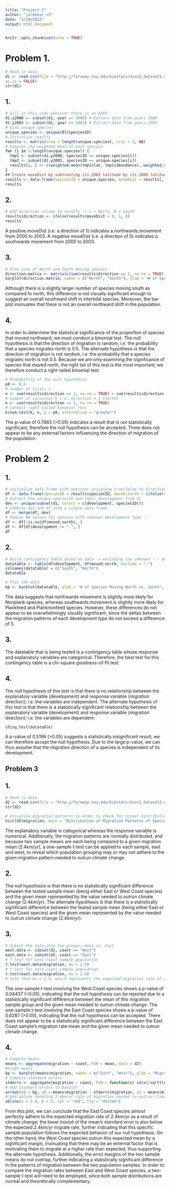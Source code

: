 ```yaml
---
title: "Project 2"
author: "jarebear <3"
date: "3/24/2022"
output: html_document
---
```


```r
knitr::opts_chunk$set(echo = TRUE)
```

# Problem 1.
```r
# Read in data
d1 <- read.csv(file = "http://faraway.neu.edu/biostats/assn2_dataset1.csv",
as.is = FALSE)
str(d1)
```

## 1.
```r
# Fill in this code wherever there is an XXXX
d1.y2000 <- subset(d1, year == 2000) # Extract data from years 2000
d1.y2003 <- subset(d1, year == 2003) # Extract data from years 2003
# Find unique species
unique.species <- unique(d1$speciesID)
# Initialize results
results <- matrix(nrow = length(unique.species), ncol = 2, NA)
# Compute the weighted mean of each species
for (i in 1:length(unique.species)) {
  tmp1 <- subset(d1.y2000, speciesID == unique.species[i])
  tmp2 <- subset(d1.y2003, speciesID == unique.species[i])
  results[i, ] <- c(weighted.mean(tmp1$lat, tmp1$abundance), weighted.mean(tmp2$lat, tmp2$abundance))
}
## Create moveDist by subtracting its 2003 latitude by its 2000 latitude; a positive difference denotes a northwards movement
results <- data.frame(speciesID = unique.species, moveDist = results[, 2] - results[, 1])
results
```

## 2.
```r
# Add direction column to results -> 1 = North, 0 = South
results$direction <- ifelse(results$moveDist > 0, 1, 0)
results
```
A positive moveDist (i.e. a direction of 1) indicates a northwards movement from 2000 to 2003. A negative moveDist (i.e. a direction of 0) indicates a southwards movement from 2000 to 2003.

## 3.
```r
# Plot sums of North and South moving species
direction.matrix <- matrix(c(sum(results$direction == 1, na.rm = TRUE), sum(results$direction == 0, na.rm = TRUE)), nrow = 1, ncol = 2)
barplot(direction.matrix, names = c("North", "South"), ylab = "# of Species", main = "Numerical Comparison of Species that Migrated North vs. South")
```

Although there is a slightly larger number of species moving south as compared to north, this difference is not visually significant enough to suggest an overall southward shift in intertidal species. Moreover, the bar plot insinuates that there is not an overall northward shift in the population.

## 4.
In order to determine the statistical significance of the proportion of species that moved northward, we must conduct a binomial test.
The null hypothesis is that the direction of migration is random, i.e. the probability that a species migrates north is 0.5.
The alternate hypothesis is that the direction of migration is not random, i.e. the probability that a species migrates north is not 0.5.
Because we are only examining the significance of species that moved north, the right tail of this test is the most important; we therefore conduct a right-tailed binomial test.
```r
# Probability of the null hypothesis
p0 <- 0.5
# number of trials n
n <- sum(results$direction == 1, na.rm = TRUE) + sum(results$direction == 0, na.rm = TRUE)
# number of successes k i.e. direction = 1 (north)
k <- sum(results$direction == 1, na.rm = TRUE)
# conduct right-tailed binomial test
binom.test(k, n, p = p0, alternative = "greater")
```
The p-value of 0.7865 (>0.05) indicates a result that is not statistically significant, therefore the null hypothesis can be accepted. There does not appear to be any external factors influencing the direction of migration of the population.

# Problem 2
## 1.
```r
# initialize data frame with operator assigning true/false to direction of movement
df <- data.frame(speciesID = results$speciesID, moved.north = (ifelse(results$moveDist > 0, TRUE, FALSE)))
# Extract the unique speciesID and their development from d1
dev <- unique(subset(d1, select = c(development, speciesID)))
# Combine dev and df into a single data frame
df <- merge(df, dev)
# Remove NA values for species with unknown development type '.'
df <- df[!is.na(df$moved.north), ]
df <- df[df$development != ".", ]
df
```

## 2.
```r
# Build contingency table based on data -> excluding the unknown '.' development group
datatable <- table(df$development, df$moved.north, exclude = ".")
colnames(datatable) = c("South", "North")
datatable
```
```r
# Plot the data
bp <- barplot(datatable, ylab = "# of Species Moving North vs. South", main = "Breakdown of Species Migration by Development")
```

The data suggests that northwards movement is slightly more likely for Nonplank species, whereas southwards movement is slightly more likely for Plankfeed and Planknonfeed species. However, these differences do not appear to be overwhelmingly visually significant, since the deltas between the migration patterns of each development type do not exceed a difference of 5.

## 3.
The datatable that is being tested is a contingency table whose response and explanatory variables are categorical. Therefore, the best test for this contingency table is a chi-square goodness-of-fit test.

## 4.
The null hypothesis of this test is that there is no relationship between the explanatory variable (development) and response variable (migration direction); i.e. the variables are independent.
The alternate hypothesis of this test is that there is a statistically significant relationship between the explanatory variable (development) and response variable (migration direction); i.e. the variables are dependent.
```r
chisq.test(datatable)
```
A p-value of 0.5196 (>0.05) suggests a statistically insignificant result; we can therefore accept the null hypothesis. Due to the large p-value, we can thus assume that the migration direction of a species is independent of its development.


## Problem 3
## 1.
```r
# Read in data
d2 <- read.csv(file = "http://faraway.neu.edu/biostats/assn2_dataset3.csv")
str(d2)
```
```r
# Visualize migration patterns in order to check for normal distribution
hist(d2$migration, main = "Distribution of Migration Patterns of Species", xlab = "Migration Rate (km/yr)")
```

The explanatory variable is categorical whereas the response variable is numerical. Additionally, the migration patterns are normally distributed, and because two sample means are each being compared to a given migration mean (2.4km/yr), a one-sample t-test can be applied to each sample, east and west, to reveal which population grouping may or may not adhere to the given migration pattern needed to outrun climate change.

## 2.
The null hypothesis is that there is no statistically significant difference between the tested sample mean (being either East or West Coast species) and the given mean represented by the value needed to outrun climate change (2.4km/yr).
The alternate hypothesis is that there is a statistically significant difference between the tested sample mean (being either East or West Coast species) and the given mean represented by the value needed to outrun climate change (2.4km/yr).

## 3.
```r
# Subset the data into two groups: West vs. East
west.data <- subset(d2, coast == "West")
east.data <- subset(d2, coast == "East")
# t-test for west coast sample population
t.test(west.data$migration, mu = 2.4)
# t-test for east coast sample population
t.test(east.data$migration, mu = 2.4)
# note that mu = 2.4, which represents the expected migration rate of 2.4km/yr
```
The one-sample t-test involving the West Coast species shows a p-value of 0.04437 (<0.05), indicating that the null hypothesis can be rejected due to a statistically significant difference between the mean of this migration sample group and the given mean needed to outrun climate change.
The one-sample t-test involving the East Coast species shows a p-value of 0.6287 (>0.05), indicating that the null hypothesis can be accepted. There does not appear to be a statistically significant difference between the East Coast sample's migration rate mean and the given mean needed to outrun climate change.

## 4.
```r
# Compute means
means <- aggregate(migration ~ coast, FUN = mean, data = d2)
#Graph means
bp <- barplot(means$migration, names = c("East", "West"), ylab = "Migration Rate (km/yr)", ylim = c(0, 5), main = "Mean Migration Distance of Species by Coast")
# Compute standard errors
stderrs <- aggregate(migration ~ coast, FUN = function(x) sd(x)/sqrt(length(x)), data = d2)
# Add standard errors to barplot
arrows(x0 = bp, y0 = means$migration - stderrs$migration, y1 = means$migration + stderrs$migration, code = 3, angle = 90, length = 0.1)
# Add abline denoting 2.4km/yr rate of migration needed to outrun climate change
abline(a = 2.4, b = 0, col = "red", lty = "dotted")
```

From this plot, we can conclude that the East Coast species almost perfectly adhere to the expected migration rate of 2.4km/yr as a result of climate change; the lower bound of the mean's standard error is also below the expected 2.4km/yr migrate rate, further indicating that this specific sample population follows the expected behavior of our null hypothesis. On the other hand, the West Coast species outrun this expected mean by a significant margin, insinuating that there may be an external factor that is motivating them to migrate at a higher rate than expected, thus supporting the alternate hypothesis. Additionally, the error margins of the two sample means do not overlap, further indicating a statistically significant difference in the patterns of migration between the two population samples. In order to compare the migration rates between East and West Coast species, a two-sample t-test will need to be employed, since both sample distributions are normal and theoretically complementary.